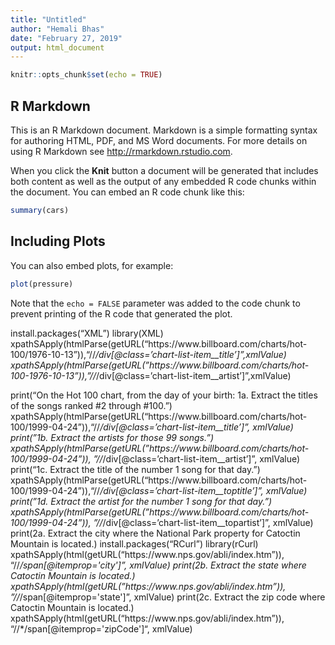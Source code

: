 ```yaml
---
title: "Untitled"
author: "Hemali Bhas"
date: "February 27, 2019"
output: html_document
---
```


```r
knitr::opts_chunk$set(echo = TRUE)
```

## R Markdown

This is an R Markdown document. Markdown is a simple formatting syntax for authoring HTML, PDF, and MS Word documents. For more details on using R Markdown see <http://rmarkdown.rstudio.com>.

When you click the **Knit** button a document will be generated that includes both content as well as the output of any embedded R code chunks within the document. You can embed an R code chunk like this:

```r
summary(cars)
```

## Including Plots

You can also embed plots, for example:

```r
plot(pressure)
```

Note that the `echo = FALSE` parameter was added to the code chunk to prevent printing of the R code that generated the plot.

install.packages("XML")
library(XML)
xpathSApply(htmlParse(getURL("https://www.billboard.com/charts/hot-100/1976-10-13")),"//*/div[@class='chart-list-item__title']",xmlValue)
xpathSApply(htmlParse(getURL("https://www.billboard.com/charts/hot-100-1976-10-13")),"//*/div[@class='chart-list-item__artist']",xmlValue)

print("On the Hot 100 chart, from the day of your birth:  1a. Extract the titles of the songs ranked #2 through #100.")
xpathSApply(htmlParse(getURL("https://www.billboard.com/charts/hot-100/1999-04-24")),"//*/div[@class='chart-list-item__title']", xmlValue)
print("1b. Extract the artists for those 99 songs.")
xpathSApply(htmlParse(getURL("https://www.billboard.com/charts/hot-100/1999-04-24")), "//*/div[@class='chart-list-item__artist']", xmlValue)
print("1c. Extract the title of the number 1 song for that day.")
xpathSApply(htmlParse(getURL("https://www.billboard.com/charts/hot-100/1999-04-24")),"//*/div[@class='chart-list-item__toptitle']", xmlValue)
print("1d. Extract the artist for the number 1 song for that day.")
xpathSApply(htmlParse(getURL("https://www.billboard.com/charts/hot-100/1999-04-24")), "//*/div[@class='chart-list-item__topartist']", xmlValue)
print(2a. Extract the city where the National Park property for Catoctin Mountain is located.)
install.packages("RCurl")
library(rCurl)
xpathSApply(html(getURL("https://www.nps.gov/abli/index.htm")), "//*/span[@itemprop='city']", xmlValue)
print(2b. Extract the state where Catoctin Mountain is located.)
xpathSApply(html(getURL("https://www.nps.gov/abli/index.htm")), "//*/span[@itemprop='state']", xmlValue)
print(2c. Extract the zip code where Catoctin Mountain is located.)
xpathSApply(html(getURL("https://www.nps.gov/abli/index.htm")), "//*/span[@itemprop='zipCode']", xmlValue)